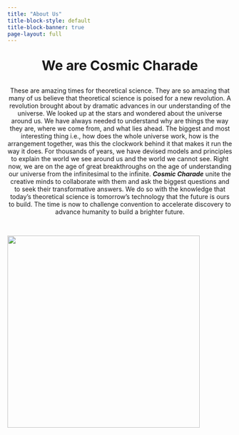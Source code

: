```yaml
---
title: "About Us"
title-block-style: default
title-block-banner: true
page-layout: full
---
```


::: {style="text-align: center; font-size: 30px"}
**We are Cosmic Charade**
:::

::: {style="text-align: center"}
These are amazing times for theoretical science. They are so amazing that many of us believe that theoretical science is poised for a new revolution. A revolution brought about by dramatic advances in our understanding of the universe. We looked up at the stars and wondered about the universe around us. We have always needed to understand why are things the way they are, where we come from, and what lies ahead. The biggest and most interesting thing i.e., how does the whole universe work, how is the arrangement together, was this the clockwork behind it that makes it run the way it does. For thousands of years, we have devised models and principles to explain the world we see around us and the world we cannot see. Right now, we are on the age of great breakthroughs on the age of understanding our universe from the infinitesimal to the infinite. ***Cosmic Charade*** unite the creative minds to collaborate with them and ask the biggest questions and to seek their transformative answers. We do so with the knowledge that today's theoretical science is tomorrow's technology that the future is ours to build. The time is now to challenge convention to accelerate discovery to advance humanity to build a brighter future.
:::

 

![](full_logo.gif){fig-align="center" width="431"}
